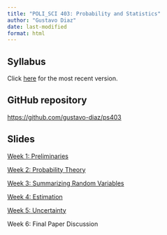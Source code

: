 ```yaml
---
title: "POLI_SCI 403: Probability and Statistics"
author: "Gustavo Diaz"
date: last-modified
format: html
---
```


## Syllabus

Click [here](/syllabus.pdf) for the most recent version.

## GitHub repository

<https://github.com/gustavo-diaz/ps403>

## Slides

[Week 1: Preliminaries](slides/week1.html)

[Week 2: Probability Theory](slides/week2.html)

[Week 3: Summarizing Random Variables](slides/week3.html)

[Week 4: Estimation](slides/week4.html)

[Week 5: Uncertainty](slides/week5.html)

Week 6: Final Paper Discussion

<!-- [Week 7: Regression](slides/week7.html) -->

<!-- [Week 8: Missing Data (slides/week8.html) -->

<!-- [Week 9: Causal Inference](slides/week9.html) -->